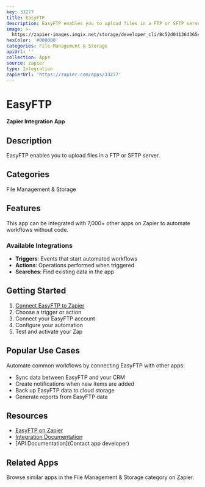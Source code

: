 ```yaml
---
key: 33277
title: EasyFTP
description: EasyFTP enables you to upload files in a FTP or SFTP server.
image: >-
  https://zapier-images.imgix.net/storage/developer_cli/8c52d04136d365e76a715c26b2e7342e.png?auto=format%2Ccompress&ixlib=python-3.0.0&q=50
hexColor: '#000000'
categories: File Management & Storage
apiUrl: ''
collection: Apps
source: zapier
type: Integration
zapierUrl: 'https://zapier.com/apps/33277'
---
```

# EasyFTP

**Zapier Integration App**

## Description

EasyFTP enables you to upload files in a FTP or SFTP server.

## Categories

File Management & Storage

## Features

This app can be integrated with 7,000+ other apps on Zapier to automate workflows without code.

### Available Integrations

- **Triggers**: Events that start automated workflows
- **Actions**: Operations performed when triggered
- **Searches**: Find existing data in the app

## Getting Started

1. [Connect EasyFTP to Zapier](https://zapier.com/apps/33277)
2. Choose a trigger or action
3. Connect your EasyFTP account
4. Configure your automation
5. Test and activate your Zap

## Popular Use Cases

Automate common workflows by connecting EasyFTP with other apps:

- Sync data between EasyFTP and your CRM
- Create notifications when new items are added
- Back up EasyFTP data to cloud storage
- Generate reports from EasyFTP data

## Resources

- [EasyFTP on Zapier](https://zapier.com/apps/33277)
- [Integration Documentation](https://zapier.com/apps/33277/integrations)
- [API Documentation](Contact app developer)

## Related Apps

Browse similar apps in the File Management & Storage category on Zapier.
